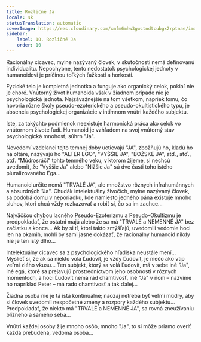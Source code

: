 ```yaml
---
title: Rozličné Ja
locale: sk
statusTranslation: automatic
coverImage: https://res.cloudinary.com/xmfm6mhw3gwctndtcubgx2rptnae/image/upload/v1740468922/small_cover_tratado_de_psicologia_revolucionaria_a4c0dca4e0.webp
sidebar:
    label: 10. Rozličné Ja
    order: 10
---
```

Racionálny cicavec, mylne nazývaný človek, v skutočnosti nemá definovanú individualitu. Nepochybne, tento nedostatok psychologickej jednoty v humanoidovi je príčinou toľkých ťažkostí a horkostí.

Fyzické telo je kompletná jednotka a funguje ako organický celok, pokiaľ nie je choré. Vnútorný život humanoida však v žiadnom prípade nie je psychologická jednota. Najzávažnejšie na tom všetkom, napriek tomu, čo hovoria rôzne školy pseudo-ezoterického a pseudo-okultistického typu, je absencia psychologickej organizácie v intímnom vnútri každého subjektu.

Iste, za takýchto podmienok neexistuje harmonická práca ako celok vo vnútornom živote ľudí. Humanoid je vzhľadom na svoj vnútorný stav psychologická mnohosť, súhrn "Ja".

Nevedomí vzdelanci tejto temnej doby uctievajú "JA", zbožňujú ho, kladú ho na oltáre, nazývajú ho "ALTER EGO", "VYŠŠIE JA", "BOŽSKÉ JA", atď., atď., atď. "Múdrosráči" tohto temného veku, v ktorom žijeme, si nechcú uvedomiť, že "Vyššie Ja" alebo "Nižšie Ja" sú dve časti toho istého pluralizovaného Ega...

Humanoid určite nemá "TRVALÉ JA", ale množstvo rôznych infrahumánnych a absurdných "Ja". Chudák intelektuálny živočích, mylne nazývaný človek, sa podobá domu v neporiadku, kde namiesto jedného pána existuje mnoho sluhov, ktorí chcú vždy rozkazovať a robiť si, čo sa im zachce...

Najväčšou chybou lacného Pseudo-Ezoterizmu a Pseudo-Okultizmu je predpokladať, že ostatní majú alebo že sa má "TRVALÉ a NEMENNÉ JA" bez začiatku a konca... Ak by si tí, ktorí takto zmýšľajú, uvedomili vedomie hoci len na okamih, mohli by sami jasne dokázať, že racionálny humanoid nikdy nie je ten istý dlho...

Intelektuálny cicavec sa z psychologického hľadiska neustále mení... Myslieť si, že ak sa niekto volá Ľudovít, je vždy Ľudovít, je niečo ako vtip veľmi zlého vkusu... Ten subjekt, ktorý sa volá Ľudovít, má v sebe iné "Ja", iné egá, ktoré sa prejavujú prostredníctvom jeho osobnosti v rôznych momentoch, a hoci Ľudovít nemá rád chamtivosť, iné "Ja" v ňom – nazvime ho napríklad Peter – má rado chamtivosť a tak ďalej...

Žiadna osoba nie je tá istá kontinuálne; naozaj netreba byť veľmi múdry, aby si človek uvedomil nespočetné zmeny a rozpory každého subjektu... Predpokladať, že niekto má "TRVALÉ a NEMENNÉ JA", sa rovná zneužívaniu blížneho a samého seba...

Vnútri každej osoby žije mnoho osôb, mnoho "Ja", to si môže priamo overiť každá prebudená, vedomá osoba...

